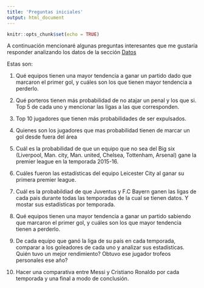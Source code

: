 ```yaml
---
title: 'Preguntas iniciales'
output: html_document
---
```


```r
knitr::opts_chunk$set(echo = TRUE)
```

A continuación mencionaré algunas preguntas interesantes que me gustaría responder analizando los datos de la sección [Datos](https://github.com/sr-kk/Let0010/tree/main/Datos) 

Estas son:

1. Qué equipos tienen una mayor tendencia a ganar un partido dado que marcaron el primer gol, y cuáles son los que tienen mayor tendencia a perderlo.

2. Qué porteros tienen más probabilidad de no atajar un penal y los que si. Top 5 de cada uno y mencionar las ligas a las que corresponden.

3. Top 10 jugadores que tienen más probabilidades de ser expulsados.

4. Quienes son los jugadores que mas probabilidad tienen de marcar un gol desde fuera del área

5. Cuál es la probabilidad de que un equipo que no sea del Big six (Liverpool, Man. city, Man. united, Chelsea, Tottenham, Arsenal) gane la premier league en la temporada 2015-16.

6. Cuáles fueron las estadísticas del equipo Leicester City al ganar su primera premier league.

7. Cuál es la probabildiad de que Juventus y F.C Bayern ganen las ligas de cada pais durante todas las temporadas de la cual se tienen datos. Y mostar sus estadísticas por temporada.

8. Qué equipos tienen una mayor tendencia a ganar un partido sabiendo que marcaron el primer gol, y cuáles son los que mayor tendencia tienen a perderlo.

9. De cada equipo que ganó la liga de su país en cada temporada, comparar a los goleadores de cada uno y analizar sus estadísticas. Quién tuvo un mejor rendimiento? Obtuvo ese jugador trofeos personales ese año?

10. Hacer una comparativa entre Messi y Cristiano Ronaldo por cada temporada y una final a modo de conclusión.

